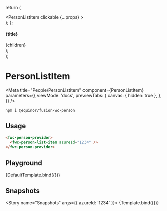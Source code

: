 


  return (
    <div>
      <PersonListItem clickable {...props} >
        <IconButton color="secondary" icon="more_horizontal" rounded size="small" />
      </PersonListItem>
    </div>
  );
};

  <section>
    <h4>{title}</h4>
    <div style={{ display: 'flex', gap: '30px', flexDirection: 'column' }}>{children}</div>
  </section>
);

  <div>
    <Container title="Sizes">
      <PersonListItem size="small" {...props} />
      <PersonListItem size="medium" {...props} />
      <PersonListItem size="large" {...props} />
    </Container>
    <Container title="With datasource">
      <PersonListItem dataSource={{
        name: 'Tux Penguin (Bouvet ASA)',
        pictureSrc: 'https://i.imgur.com/GcZeeXX.jpeg',
        accountType: PersonAccountType.Consultant,
        jobTitle: 'X-Bouvet ASA (PX)',
        department: 'FOIT CON PDP',
      }} />
    </Container>
  </div>
);

# PersonListItem

<Meta
  title="People/PersonListItem"
  component={PersonListItem}
  parameters={{
    viewMode: 'docs',
    previewTabs: {
      canvas: { hidden: true },
    },
  }}
/>

```sh
npm i @equinor/fusion-wc-person
```

## Usage

```html
<fwc-person-provider>
  <fwc-person-list-item azureId="1234" />
</fwc-person-provider>
```

## Playground

<Canvas>
  <Story
    name="Default"
    args={{ azureId: '1234', size: 'medium' }}
    argTypes={{
    azureId: {
      description: 'Unique person Azure ID',
      type: { name: 'string', required: true },
      table: {
        type: { summary: 'string' },
        defaultValue: { summary: 'medium' },
      },
    },
    size: {
      description: 'Size of the component',
      control: 'radio',
      options: PersonItemSize,
      table: {
        type: { summary: 'PersonItemSize' },
        defaultValue: { summary: 'medium' },
      },
    },
    clickable: {
      description: 'Make item clickable',
      type: { name: 'boolean'},
      table: {
        type: { summary: 'boolean' },
        defaultValue: { summary: 'false' },
      },
    }
  }}
    parameters={{ chromatic: { disableSnapshot: true } }}
  >
    {DefaultTemplate.bind({})}
  </Story>
</Canvas>

<ArgsTable story="Default" />

## Snapshots

<Story name="Snapshots" args={{ azureId: '1234' }}>
  {Template.bind({})}
</Story>

<Story name="Clickable">
  <Container title="Clickable">
      <PersonListItem size="medium" clickable azureId="1234" />
    </Container>
</Story>

<Story name="Toolbar">
  <Container title="Toolbar">
      <PersonListItem size="medium" clickable azureId="1234">
        <IconButton color="primary" icon="account_circle" rounded size="small" />
        <IconButton color="secondary" icon="microsoft_outlook" rounded size="small" />
        <IconButton color="success" icon="whats_app" rounded size="small" />
      </PersonListItem>
    </Container>
</Story>
